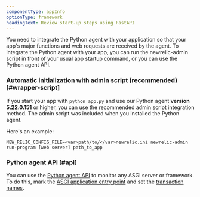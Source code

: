 ```yaml
---
componentType: appInfo
optionType: framework
headingText: Review start-up steps using FastAPI
---
```


You need to integrate the Python agent with your application so that your app's major functions and web requests are received by the agent. To integrate the Python agent with your app, you can run the newrelic-admin script in front of your usual app startup command, or you can use the Python agent API.

### Automatic initialization with admin script (recommended) [#wrapper-script]

If you start your app with `python app.py` and use our Python agent **version 5.22.0.151** or higher, you can use the recommended admin script integration method. The admin script was included when you installed the Python agent.

Here's an example:

```
NEW_RELIC_CONFIG_FILE=<var>path/to/</var>newrelic.ini newrelic-admin run-program [web server] path_to_app
```

### Python agent API [#api]

You can use the [Python agent API](/docs/agents/python-agent/python-agent-api) to monitor any ASGI server or framework. To do this, mark the [ASGI application entry point](/docs/agents/python-agent/python-agent-api/asgiapplication-python-agent-api) and set the [transaction names](/docs/agents/python-agent/python-agent-api/settransactionname-python-agent-api).
